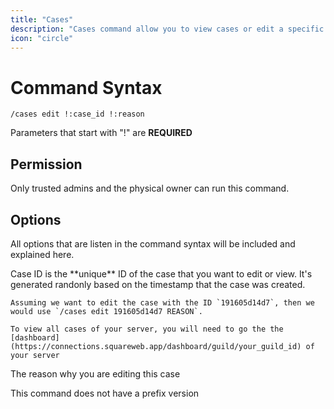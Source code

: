 ```yaml
---
title: "Cases"
description: "Cases command allow you to view cases or edit a specific one easily"
icon: "circle"
---
```


# Command Syntax

`/cases edit !:case_id !:reason`

<Warning>Parameters that start with "!" are **REQUIRED**</Warning>

## Permission

Only trusted admins and the physical owner can run this command.

## Options

All options that are listen in the command syntax will be included and explained here.

<CardGroup cols={2}>
  <Card title="Case ID">
    Case ID is the **unique** ID of the case that you want to edit or view. It's
    generated randonly based on the timestamp that the case was created.

    Assuming we want to edit the case with the ID `191605d14d7`, then we would use `/cases edit 191605d14d7 REASON`.

    To view all cases of your server, you will need to go the the [dashboard](https://connections.squareweb.app/dashboard/guild/your_guild_id) of your server

  </Card>
  <Card title="Reason">
    The reason why you are editing this case
  </Card>
</CardGroup>

<Warning>This command does not have a prefix version</Warning>
